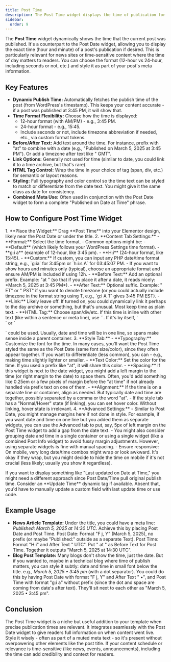 ```yaml
---
title: Post Time
description: The Post Time widget displays the time of publication for the current post, with options for format, context text, and styling to complement your post meta.
sidebar:
  order: 9
---
```



The **Post Time** widget dynamically shows the time that the current post was published. It's a counterpart to the Post Date widget, allowing you to display the exact time (hour and minute) of a post's publication if desired. This is particularly relevant for news sites or time-sensitive content where the time of day matters to readers. You can choose the format (12-hour vs 24-hour, including seconds or not, etc.) and style it as part of your post's meta information.

## Key Features

- **Dynamic Publish Time:** Automatically fetches the publish time of the post (from WordPress's timestamp). This keeps your content accurate - if a post was published at 3:45 PM, it will show that.
- **Time Format Flexibility:** Choose how the time is displayed:
  - 12-hour format (with AM/PM) - e.g., 3:45 PM.
  - 24-hour format - e.g., 15:45.
  - Include seconds or not, include timezone abbreviation if needed, etc., via custom format tokens.
- **Before/After Text:** Add text around the time. For instance, prefix with "at" to combine with a date (e.g., "Published on March 5, 2025 at 3:45 PM"). Or add a timezone after text like " GMT".
- **Link Options:** Generally not used for time (similar to date, you could link it to a time archive, but that's rare).
- **HTML Tag Control:** Wrap the time in your choice of tag (span, div, etc.) for semantic or layout reasons.
- **Styling:** Full typography and color control so the time text can be styled to match or differentiate from the date text. You might give it the same class as date for consistency.
- **Combined Meta Use:** Often used in conjunction with the Post Date widget to form a complete "Published on Date at Time" phrase.

## How to Configure Post Time Widget

<Steps>
1. **Place the Widget:** Drag **Post Time** into your Elementor design, likely near the Post Date or under the title.
2. **Content Tab Settings:**
   - **Format:** Select the time format.
     - Common options might be:
       - **Default** (which likely follows your WordPress Settings time format).
       - **g:i a** (example of 12-hour, like 3:45 pm).
       - **H:i** (24-hour format, like 15:45).
       - **Custom:** If custom, you can input any PHP date/time format string, e.g., `g:ia` for 3:45pm or `h:i:s A` for 03:45:07 PM.
     - If you want to show hours and minutes only (typical), choose an appropriate format and ensure AM/PM is included if using 12h.
   - **Before Text:** Add an optional prefix. Example: "at " (so that if you place it after a date, it reads nicely: *March 5, 2025 at 3:45 PM*).
   - **After Text:** Optional suffix. Example: " ET" or " PST" if you want to denote timezone (or you could actually include timezone in the format string using T, e.g., `g:i A T` gives 3:45 PM EST).
   - **Link:** Likely leave off. If turned on, you could dynamically link it perhaps to the day archive or something, but that's unusual. Most keep time as plain text.
   - **HTML Tag:** Choose span/div/etc. If this time is inline with other text (like within a sentence or meta line), use `<span>`. If it's by itself, `<div>` or `<p>` could be used. Usually, date and time will be in one line, so spans make sense inside a parent container.
3. **Style Tab:**
   - **Typography:** Customize the font for the time. In many cases, you'll want the Post Time styled the same as the Post Date (same font size/color), since they often appear together. If you want to differentiate (less common), you can - e.g., making time slightly lighter or smaller.
   - **Text Color:** Set the color for the time. If you used a prefix like "at", it will share this color.
   - **Spacing:** If this widget is next to the date widget, you might add a left margin to the time (or right margin to the date) to space them. Often, you'd add something like 0.25em or a few pixels of margin before the "at time" if not already handled via prefix text on one of them.
   - **Alignment:** If the time is on a separate line or container, align as needed. But typically date and time are together, possibly separated by a comma or the word "at".
   - If the style tab has a "Normal/Hover" state (if linking), you can set hover color. Without linking, hover state is irrelevant.
4. **Advanced Settings:**
   - Similar to Post Date, you might manage margins here if not done in style. For example, if you want date and time on one line but you added them as separate widgets, you can use the Advanced tab to put, say, 5px of left margin on the Post Time widget to add a gap from the date text.
   - You might also consider grouping date and time in a single container or using a single widget (like a combined Post Info widget) to avoid fussy margin adjustments. However, using separate widgets is fine with manual spacing.
   - Ensure responsive: On mobile, very long date/time combos might wrap or look awkward. It's okay if they wrap, but you might decide to hide the time on mobile if it's not crucial (less likely; usually you show it regardless).
</Steps>

<Aside type="tip">
If you want to display something like "Last updated on Date at Time," you might need a different approach since Post Date/Time pull original publish time. Consider an **Update Time** dynamic tag if available. Absent that, you'd have to manually update a custom field with last update time or use code.
</Aside>

## Example Usage

- **News Article Template:** Under the title, you could have a meta line: *Published: March 5, 2025 at 14:30 UTC*. Achieve this by placing Post Date and Post Time. Post Date: Format "F j, Y" (March 5, 2025), no prefix (or maybe "Published:" outside as a separate Text). Post Time: Format "H:i" and After Text " UTC". Put " at " as Before Text for Post Time. Together it outputs "March 5, 2025 at 14:30 UTC".
- **Blog Post Template:** Many blogs don't show the time, just the date. But if you wanted to, maybe in a technical blog where time of publish matters, you can style it subtly: date and time in small font below the title. e.g., *March 5, 2025 • 3:45 pm* (with a dot separator). You could do this by having Post Date with format "F j, Y" and After Text " •", and Post Time with format "g:i a" without prefix (since the dot and space are coming from date's after text). They'll sit next to each other as "March 5, 2025 • 3:45 pm".

## Conclusion

The Post Time widget is a niche but useful addition to your template when precise publication times are relevant. It integrates seamlessly with the Post Date widget to give readers full information on when content went live. Style it wisely - often as part of a muted meta text - so it's present without overpowering other elements like the post title. If your content schedule or relevance is time-sensitive (like news, events, announcements), including the time can add credibility and context for readers.
